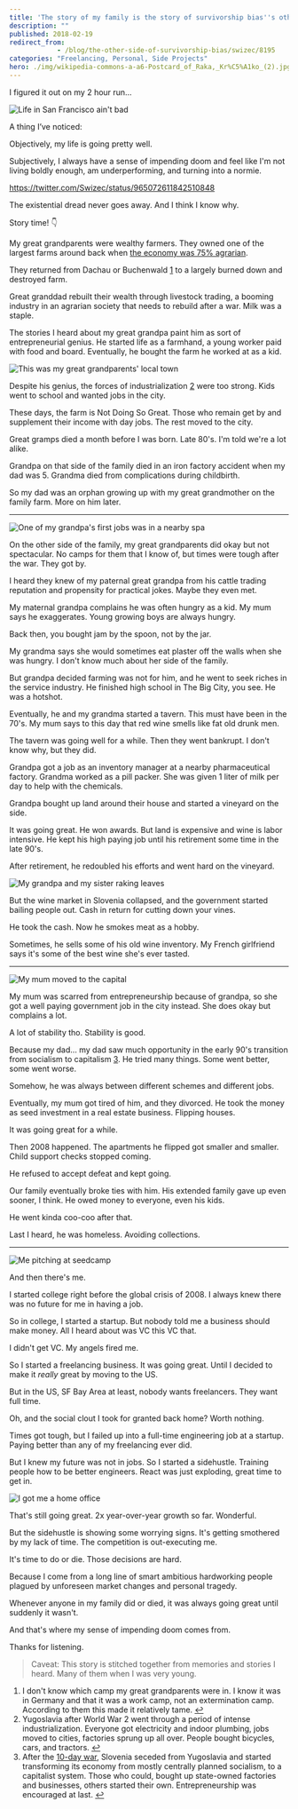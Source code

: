 ```yaml
---
title: 'The story of my family is the story of survivorship bias''s other side'
description: ""
published: 2018-02-19
redirect_from: 
            - /blog/the-other-side-of-survivorship-bias/swizec/8195
categories: "Freelancing, Personal, Side Projects"
hero: ./img/wikipedia-commons-a-a6-Postcard_of_Raka,_Kr%C5%A1ko_(2).jpg
---
```

I figured it out on my 2 hour run…



![Life in San Francisco ain't bad](https://scontent-sjc3-1.cdninstagram.com/vp/83b5e68b420d481323b0458af04c91ef/5B216B80/t51.2885-15/e35/27878687_956907841130931_5664501580645269504_n.jpg)



A thing I’ve noticed:



Objectively, my life is going pretty well.



Subjectively, I always have a sense of impending doom and feel like I'm not living boldly enough, am underperforming, and turning into a normie.



https://twitter.com/Swizec/status/965072611842510848



The existential dread never goes away. And I think I know why.



Story time! 👇



My great grandparents were wealthy farmers. They owned one of the largest farms around back when [the economy was 75% agrarian](https://en.wikipedia.org/wiki/Kingdom_of_Yugoslavia#Economy).



They returned from Dachau or Buchenwald [1](#fn1) to a largely burned down and destroyed farm.



Great granddad rebuilt their wealth through livestock trading, a booming industry in an agrarian society that needs to rebuild after a war. Milk was a staple.



The stories I heard about my great grandpa paint him as sort of entrepreneurial genius. He started life as a farmhand, a young worker paid with food and board. Eventually, he bought the farm he worked at as a kid.



![This was my great grandparents' local town](./img/wikipedia-commons-a-a6-Postcard_of_Raka,_Kr%C5%A1ko_(2).jpg)



Despite his genius, the forces of industrialization [2](#fn2) were too strong. Kids went to school and wanted jobs in the city.



These days, the farm is Not Doing So Great. Those who remain get by and supplement their income with day jobs. The rest moved to the city.



Great gramps died a month before I was born. Late 80's. I'm told we're a lot alike.



Grandpa on that side of the family died in an iron factory accident when my dad was 5. Grandma died from complications during childbirth.



So my dad was an orphan growing up with my great grandmother on the family farm. More on him later.



* * *



![One of my grandpa's first jobs was in a nearby spa](http://varnastarost.si/uploads/RTEmagicC_TST_stari_leseni_bazen_600.png.png)



On the other side of the family, my great grandparents did okay but not spectacular. No camps for them that I know of, but times were tough after the war. They got by.



I heard they knew of my paternal great grandpa from his cattle trading reputation and propensity for practical jokes. Maybe they even met.



My maternal grandpa complains he was often hungry as a kid. My mum says he exaggerates. Young growing boys are always hungry.



Back then, you bought jam by the spoon, not by the jar.



My grandma says she would sometimes eat plaster off the walls when she was hungry. I don't know much about her side of the family.



But grandpa decided farming was not for him, and he went to seek riches in the service industry. He finished high school in The Big City, you see. He was a hotshot.



Eventually, he and my grandma started a tavern. This must have been in the 70's. My mum says to this day that red wine smells like fat old drunk men.



The tavern was going well for a while. Then they went bankrupt. I don't know why, but they did.



Grandpa got a job as an inventory manager at a nearby pharmaceutical factory. Grandma worked as a pill packer. She was given 1 liter of milk per day to help with the chemicals.



Grandpa bought up land around their house and started a vineyard on the side.



It was going great. He won awards. But land is expensive and wine is labor intensive. He kept his high paying job until his retirement some time in the late 90's.



After retirement, he redoubled his efforts and went hard on the vineyard.



![My grandpa and my sister raking leaves](https://scontent-sjc3-1.cdninstagram.com/vp/b0bca11067fa4b97afdecab144f08029/5B4D673A/t51.2885-15/e15/1799704_1620500888163827_370626032_n.jpg)



But the wine market in Slovenia collapsed, and the government started bailing people out. Cash in return for cutting down your vines.



He took the cash. Now he smokes meat as a hobby.



Sometimes, he sells some of his old wine inventory. My French girlfriend says it's some of the best wine she's ever tasted.



* * *



![My mum moved to the capital](./img/originals-57-c2-60-57c2604c5394cbceb7ad77ec14fdfe59.jpg)



My mum was scarred from entrepreneurship because of grandpa, so she got a well paying government job in the city instead. She does okay but complains a lot.



A lot of stability tho. Stability is good.



Because my dad… my dad saw much opportunity in the early 90's transition from socialism to capitalism [3](#fn3). He tried many things. Some went better, some went worse.



Somehow, he was always between different schemes and different jobs.



Eventually, my mum got tired of him, and they divorced. He took the money as seed investment in a real estate business. Flipping houses.



It was going great for a while.



Then 2008 happened. The apartments he flipped got smaller and smaller. Child support checks stopped coming.



He refused to accept defeat and kept going.



Our family eventually broke ties with him. His extended family gave up even sooner, I think. He owed money to everyone, even his kids.



He went kinda coo-coo after that.



Last I heard, he was homeless. Avoiding collections.



* * *



![Me pitching at seedcamp](./img/5-4067-4422312388_f6811a34b8_z.jpg)



And then there's me.



I started college right before the global crisis of 2008. I always knew there was no future for me in having a job.



So in college, I started a startup. But nobody told me a business should make money. All I heard about was VC this VC that.  




I didn't get VC. My angels fired me.



So I started a freelancing business. It was going great. Until I decided to make it _really_ great by moving to the US.



But in the US, SF Bay Area at least, nobody wants freelancers. They want full time.



Oh, and the social clout I took for granted back home? Worth nothing.



Times got tough, but I failed up into a full-time engineering job at a startup. Paying better than any of my freelancing ever did.  




But I knew my future was not in jobs. So I started a sidehustle. Training people how to be better engineers. React was just exploding, great time to get in.



![I got me a home office](https://scontent-sjc3-1.cdninstagram.com/vp/5ae255f532cbab3d70c7286e6cd0f460/5B080185/t51.2885-15/e35/10899048_1679818318917842_1788738823_n.jpg)



That's still going great. 2x year-over-year growth so far. Wonderful.  




But the sidehustle is showing some worrying signs. It's getting smothered by my lack of time. The competition is out-executing me.



It's time to do or die. Those decisions are hard.  




Because I come from a long line of smart ambitious hardworking people plagued by unforeseen market changes and personal tragedy.



Whenever anyone in my family did or died, it was always going great until suddenly it wasn't.



And that's where my sense of impending doom comes from.



Thanks for listening.



> Caveat: This story is stitched together from memories and stories I heard. Many of them when I was very young.



1. I don't know which camp my great grandparents were in. I know it was in Germany and that it was a work camp, not an extermination camp. According to them this made it relatively tame. [↩](#ffn1)
2. Yugoslavia after World War 2 went through a period of intense industrialization. Everyone got electricity and indoor plumbing, jobs moved to cities, factories sprung up all over. People bought bicycles, cars, and tractors. [↩](#ffn2)
3. After the [10-day war](https://en.wikipedia.org/wiki/Ten-Day_War), Slovenia seceded from Yugoslavia and started transforming its economy from mostly centrally planned socialism, to a capitalist system. Those who could, bought up state-owned factories and businesses, others started their own. Entrepreneurship was encouraged at last. [↩](#ffn3)